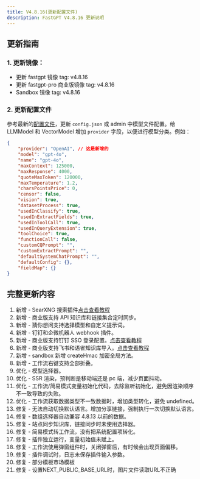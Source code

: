 ```yaml
---
title: V4.8.16(更新配置文件)
description: FastGPT V4.8.16 更新说明
---
```


## 更新指南

### 1. 更新镜像：

- 更新 fastgpt 镜像 tag: v4.8.16
- 更新 fastgpt-pro 商业版镜像 tag: v4.8.16
- Sandbox 镜像 tag: v4.8.16

### 2. 更新配置文件

参考最新的[配置文件](/docs/development/configuration/)，更新 `config.json` 或 admin 中模型文件配置。给 LLMModel 和 VectorModel 增加 `provider` 字段，以便进行模型分类。例如：

```json
{
    "provider": "OpenAI", // 这是新增的
    "model": "gpt-4o",
    "name": "gpt-4o",
    "maxContext": 125000,
    "maxResponse": 4000,
    "quoteMaxToken": 120000,
    "maxTemperature": 1.2,
    "charsPointsPrice": 0,
    "censor": false,
    "vision": true,
    "datasetProcess": true,
    "usedInClassify": true,
    "usedInExtractFields": true,
    "usedInToolCall": true,
    "usedInQueryExtension": true,
    "toolChoice": true,
    "functionCall": false,
    "customCQPrompt": "",
    "customExtractPrompt": "",
    "defaultSystemChatPrompt": "",
    "defaultConfig": {},
    "fieldMap": {}
}
```



## 完整更新内容

1. 新增 - SearXNG 搜索插件[点击查看教程](/docs/introduction/guide/plugins/searxng_plugin_guide/)
2. 新增 - 商业版支持 API 知识库和链接集合定时同步。
3. 新增 - 猜你想问支持选择模型和自定义提示词。
4. 新增 - 钉钉和企微机器人 webhook 插件。
5. 新增 - 商业版支持钉钉 SSO 登录配置。[点击查看教程](/docs/introduction/guide/admin/sso#钉钉)
6. 新增 - 商业版支持飞书和语雀知识库导入。[点击查看教程](/docs/introduction/guide/knowledge_base/lark_dataset/)
7. 新增 - sandbox 新增 createHmac 加密全局方法。
8. 新增 - 工作流右键支持全部折叠。
9. 优化 - 模型选择器。
10. 优化 - SSR 渲染，预判断是移动端还是 pc 端，减少页面抖动。
11. 优化 - 工作流/简易模式变量初始化代码，去除监听初始化，避免因渲染顺序不一致导致的失败。
12. 优化 - 工作流获取数据类型不一致数据时，增加类型转化，避免 undefined。
13. 修复 - 无法自动切换默认语言。增加分享链接，强制执行一次切换默认语言。
14. 修复 - 数组选择器自动兼容 4.8.13 以前的数据。
15. 修复 - 站点同步知识库，链接同步时未使用选择器。
16. 修复 - 简易模式转工作流，没有把系统配置项转化。
17. 修复 - 插件独立运行，变量初始值未赋上。
18. 修复 - 工作流使用弹窗组件时，关闭弹窗后，有时候会出现页面偏移。
19. 修复 - 插件调试时，日志未保存插件输入参数。
20. 修复 - 部分模板市场模板
21. 修复 - 设置NEXT_PUBLIC_BASE_URL时，图片文件读取URL不正确
